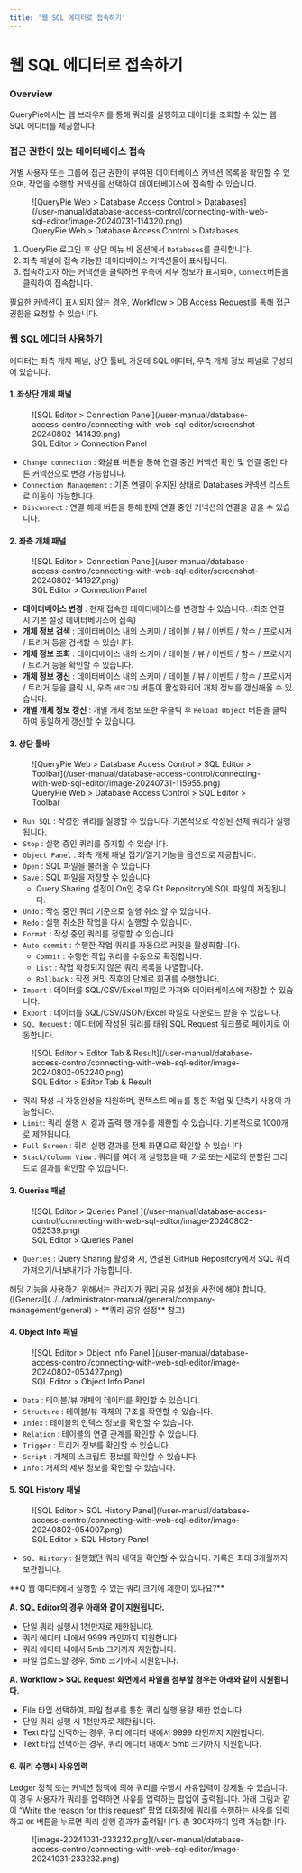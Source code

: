 ```yaml
---
title: '웹 SQL 에디터로 접속하기'
---
```



# 웹 SQL 에디터로 접속하기

### Overview

QueryPie에서는 웹 브라우저를 통해 쿼리를 실행하고 데이터를 조회할 수 있는 웹 SQL 에디터를 제공합니다.


### 접근 권한이 있는 데이터베이스 접속

개별 사용자 또는 그룹에 접근 권한이 부여된 데이터베이스 커넥션 목록을 확인할 수 있으며, 작업을 수행할 커넥션을 선택하여 데이터베이스에 접속할 수 있습니다.

<figure data-layout="center" data-align="center">
![QueryPie Web &gt; Database Access Control &gt; Databases](/user-manual/database-access-control/connecting-with-web-sql-editor/image-20240731-114320.png)
<figcaption>
QueryPie Web &gt; Database Access Control &gt; Databases
</figcaption>
</figure>

1. QueryPie 로그인 후 상단 메뉴 바 옵션에서 `Databases`를 클릭합니다. 
2. 좌측 패널에 접속 가능한 데이터베이스 커넥션들이 표시됩니다.
3. 접속하고자 하는 커넥션을 클릭하면 우측에 세부 정보가 표시되며, `Connect`버튼을 클릭하여 접속합니다.

필요한 커넥션이 표시되지 않는 경우, Workflow &gt; DB Access Request를 통해 접근 권한을 요청할 수 있습니다.

### 웹 SQL 에디터 사용하기

에디터는 좌측 개체 패널, 상단 툴바, 가운데 SQL 에디터, 우측 개체 정보 패널로 구성되어 있습니다.

#### 1. 좌상단 개체 패널

<figure data-layout="center" data-align="center">
![SQL Editor &gt; Connection Panel](/user-manual/database-access-control/connecting-with-web-sql-editor/screenshot-20240802-141439.png)
<figcaption>
SQL Editor &gt; Connection Panel
</figcaption>
</figure>

* `Change connection` : 화살표 버튼을 통해 연결 중인 커넥션 확인 및 연결 중인 다른 커넥션으로 변경 가능합니다.
* `Connection Management` : 기존 연결이 유지된 상태로 Databases 커넥션 리스트로 이동이 가능합니다.
* `Disconnect` : 연결 해제 버튼을 통해 현재 연결 중인 커넥션의 연결을 끊을 수 있습니다. 

#### 2. 좌측 개체 패널

<figure data-layout="center" data-align="center">
![SQL Editor &gt; Connection Panel](/user-manual/database-access-control/connecting-with-web-sql-editor/screenshot-20240802-141927.png)
<figcaption>
SQL Editor &gt; Connection Panel
</figcaption>
</figure>

*  **데이터베이스 변경**  : 현재 접속한 데이터베이스를 변경할 수 있습니다. (최초 연결 시 기본 설정 데이터베이스에 접속)
*  **개체 정보 검색**  : 데이터베이스 내의 스키마 / 테이블 / 뷰 / 이벤트 / 함수 / 프로시저 / 트리거 등을 검색할 수 있습니다.
*  **개체 정보 조회**  : 데이터베이스 내의 스키마 / 테이블 / 뷰 / 이벤트 / 함수 / 프로시저 / 트리거 등을 확인할 수 있습니다.
*  **개체 정보 갱신**  : 데이터베이스 내의 스키마 / 테이블 / 뷰 / 이벤트 / 함수 / 프로시저 / 트리거 등을 클릭 시, 우측 `새로고침` 버튼이 활성화되어 개체 정보를 갱신해올 수 있습니다. 
*  **개별 개체 정보 갱신**  : 개별 개체 정보 또한 우클릭 후 `Reload Object` 버튼을 클릭하여 동일하게 갱신할 수 있습니다.

#### 3. 상단 툴바

<figure data-layout="center" data-align="center">
![QueryPie Web &gt; Database Access Control &gt; SQL Editor &gt; Toolbar](/user-manual/database-access-control/connecting-with-web-sql-editor/image-20240731-115955.png)
<figcaption>
QueryPie Web &gt; Database Access Control &gt; SQL Editor &gt; Toolbar
</figcaption>
</figure>

* `Run SQL` : 작성한 쿼리를 실행할 수 있습니다. 기본적으로 작성된 전체 쿼리가 실행됩니다.
* `Stop` : 실행 중인 쿼리를 중지할 수 있습니다.
* `Object Panel` : 좌측 개체 패널 접기/열기 기능을 옵션으로 제공합니다.
* `Open` : SQL 파일을 불러올 수 있습니다.
* `Save` : SQL 파일을 저장할 수 있습니다. 
    * Query Sharing 설정이 On인 경우 Git Repository에 SQL 파일이 저장됩니다.
* `Undo` : 작성 중인 쿼리 기준으로 실행 취소 할 수 있습니다.
* `Redo` : 실행 취소한 작업을 다시 실행할 수 있습니다.
* `Format` : 작성 중인 쿼리를 정렬할 수 있습니다.
* `Auto commit` : 수행한 작업 쿼리를 자동으로 커밋을 활성화합니다.
    * `Commit` : 수행한 작업 쿼리를 수동으로 확정합니다.
    * `List` : 작업 확정되지 않은 쿼리 목록을 나열합니다.
    * `Rollback` : 직전 커밋 직후의 단계로 회귀를 수행합니다.
* `Import` : 데이터를 SQL/CSV/Excel 파일로 가져와 데이터베이스에 저장할 수 있습니다.
* `Export` : 데이터를 SQL/CSV/JSON/Excel 파일로 다운로드 받을 수 있습니다.
* `SQL Request` : 에디터에 작성된 쿼리를 태워 SQL Request 워크플로 페이지로 이동합니다. 


<figure data-layout="center" data-align="center">
![SQL Editor &gt; Editor Tab & Result](/user-manual/database-access-control/connecting-with-web-sql-editor/image-20240802-052240.png)
<figcaption>
SQL Editor &gt; Editor Tab & Result
</figcaption>
</figure>

* 쿼리 작성 시 자동완성을 지원하며, 컨텍스트 메뉴를 통한 작업 및 단축키 사용이 가능합니다.
* `Limit`: 쿼리 실행 시 결과 출력 행 개수를 제한할 수 있습니다. 기본적으로 1000개로 제한됩니다.
* `Full Screen` : 쿼리 실행 결과를 전체 화면으로 확인할 수 있습니다.
* `Stack/Column View` : 쿼리를 여러 개 실행했을 때, 가로 또는 세로의 분할된 그리드로 결과를 확인할 수 있습니다.

#### 3. Queries 패널

<figure data-layout="center" data-align="center">
![SQL Editor &gt; Queries Panel ](/user-manual/database-access-control/connecting-with-web-sql-editor/image-20240802-052539.png)
<figcaption>
SQL Editor &gt; Queries Panel 
</figcaption>
</figure>

* `Queries` : Query Sharing 활성화 시, 연결된 GitHub Repository에서 SQL 쿼리 가져오기/내보내기가 가능합니다. 

<Callout type="info">
해당 기능을 사용하기 위해서는 관리자가 쿼리 공유 설정을 사전에 해야 합니다. ([General](../../administrator-manual/general/company-management/general) &gt;  **쿼리 공유 설정**  참고)
</Callout>

#### 4. Object Info 패널

<figure data-layout="center" data-align="center">
![SQL Editor &gt; Object Info Panel ](/user-manual/database-access-control/connecting-with-web-sql-editor/image-20240802-053427.png)
<figcaption>
SQL Editor &gt; Object Info Panel 
</figcaption>
</figure>

* `Data` : 테이블/뷰 개체의 데이터를 확인할 수 있습니다.
* `Structure` : 테이블/뷰 객체의 구조를 확인할 수 있습니다.
* `Index` : 테이블의 인덱스 정보를 확인할 수 있습니다.
* `Relation` : 테이블의 연결 관계를 확인할 수 있습니다.
* `Trigger` : 트리거 정보를 확인할 수 있습니다.
* `Script` : 개체의 스크립트 정보를 확인할 수 있습니다.
* `Info` : 개체의 세부 정보를 확인할 수 있습니다.

#### 5. SQL History 패널

<figure data-layout="center" data-align="center">
![SQL Editor &gt; SQL History Panel](/user-manual/database-access-control/connecting-with-web-sql-editor/image-20240802-054007.png)
<figcaption>
SQL Editor &gt; SQL History Panel
</figcaption>
</figure>

* `SQL History` : 실행했던 쿼리 내역을 확인할 수 있습니다. 기록은 최대 3개월까지 보관됩니다.

<Callout type="info">
**Q 웹 에디터에서 실행할 수 있는 쿼리 크기에 제한이 있나요?**

**A. SQL Editor의 경우 아래와 같이 지원됩니다.**

* 단일 쿼리 실행시 1천만자로 제한됩니다.
* 쿼리 에디터 내에서 9999 라인까지 지원합니다.
* 쿼리 에디터 내에서 5mb 크기까지 지원합니다.
* 파일 업로드할 경우, 5mb 크기까지 지원합니다.

**A. Workflow &gt; SQL Request 화면에서 파일을 첨부할 경우는 아래와 같이 지원됩니다.**

* File 타입 선택하여, 파일 첨부를 통한 쿼리 실행 용량 제한 없습니다.
* 단일 쿼리 실행 시 1천만자로 제한됩니다.
* Text 타입 선택하는 경우, 쿼리 에디터 내에서 9999 라인까지 지원합니다.
* Text 타입 선택하는 경우, 쿼리 에디터 내에서 5mb 크기까지 지원합니다.
</Callout>

#### 6. 쿼리 수행시 사유입력

Ledger 정책 또는 커넥션 정책에 의해 쿼리를 수행시 사유입력이 강제될 수 있습니다. 이 경우 사용자가 쿼리를 입력하면 사유를 입력하는 팝업이 출력됩니다. 아래 그림과 같이 “Write the reason for this request” 팝업 대화창에 쿼리를 수행하는 사유를 입력하고 `OK` 버튼을 누르면 쿼리 실행 결과가 출력됩니다. 총 300자까지 입력 가능합니다.

<figure data-layout="center" data-align="center">
![image-20241031-233232.png](/user-manual/database-access-control/connecting-with-web-sql-editor/image-20241031-233232.png)
</figure>


